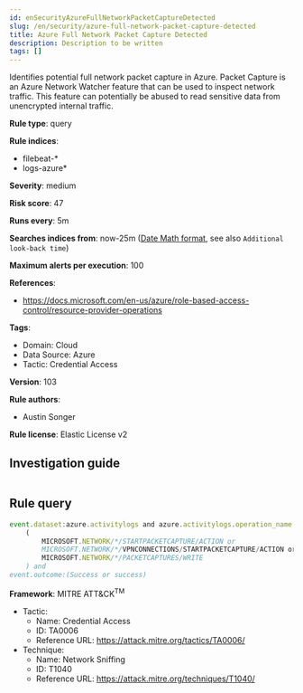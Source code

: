 ```yaml
---
id: enSecurityAzureFullNetworkPacketCaptureDetected
slug: /en/security/azure-full-network-packet-capture-detected
title: Azure Full Network Packet Capture Detected
description: Description to be written
tags: []
---
```


<div id="azure-full-network-packet-capture-detected"></div>

Identifies potential full network packet capture in Azure. Packet Capture is an Azure Network Watcher feature that can be used to inspect network traffic. This feature can potentially be abused to read sensitive data from unencrypted internal traffic.

**Rule type**: query

**Rule indices**: 

* filebeat-*
* logs-azure*

**Severity**: medium

**Risk score**: 47

**Runs every**: 5m

**Searches indices from**: now-25m ([Date Math format](((ref))/common-options.html#date-math), see also <DocLink id="enSecurityRulesUiCreate" section="set-the-rules-schedule">`Additional look-back time`</DocLink>)

**Maximum alerts per execution**: 100

**References**: 

* https://docs.microsoft.com/en-us/azure/role-based-access-control/resource-provider-operations

**Tags**: 

* Domain: Cloud
* Data Source: Azure
* Tactic: Credential Access

**Version**: 103

**Rule authors**: 

* Austin Songer

**Rule license**: Elastic License v2

## Investigation guide

```markdown

```

## Rule query

```js
event.dataset:azure.activitylogs and azure.activitylogs.operation_name:
    (
        MICROSOFT.NETWORK/*/STARTPACKETCAPTURE/ACTION or
        MICROSOFT.NETWORK/*/VPNCONNECTIONS/STARTPACKETCAPTURE/ACTION or
        MICROSOFT.NETWORK/*/PACKETCAPTURES/WRITE
    ) and
event.outcome:(Success or success)

```

**Framework**: MITRE ATT&CK<sup>TM</sup>

* Tactic:
    * Name: Credential Access
    * ID: TA0006
    * Reference URL: https://attack.mitre.org/tactics/TA0006/
* Technique:
    * Name: Network Sniffing
    * ID: T1040
    * Reference URL: https://attack.mitre.org/techniques/T1040/

